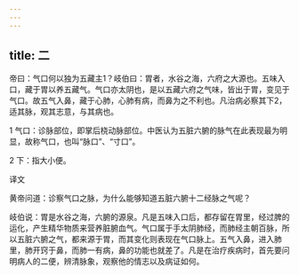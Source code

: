 ```yaml
---
---
---
```

title: 二
---




帝曰：气口何以独为五藏主1？岐伯曰：胃者，水谷之海，六府之大源也。五味入口，藏于胃以养五藏气。气口亦太阴也，是以五藏六府之气味，皆出于胃，变见于气口。故五气入鼻，藏于心肺，心肺有病，而鼻为之不利也。凡治病必察其下2，适其脉，观其志意，与其病也。

1 气口：诊脉部位，即掌后桡动脉部位。中医认为五脏六腑的脉气在此表现最为明显，故称气口，也叫“脉口”、“寸口”。

2 下：指大小便。

译文

黄帝问道：诊察气口之脉，为什么能够知道五脏六腑十二经脉之气呢？

岐伯说：胃是水谷之海，六腑的源泉。凡是五味入口后，都存留在胃里，经过脾的运化，产生精华物质来营养脏腑血气。气口属于手太阴肺经，而肺经主朝百脉，所以五脏六腑之气，都来源于胃，而其变化则表现在气口脉上。五气入鼻，进入肺里，肺开窍于鼻，而肺一有病，鼻的功能也就差了。凡是在治疗疾病时，首先要问明病人的二便，辨清脉象，观察他的情志以及病证如何。